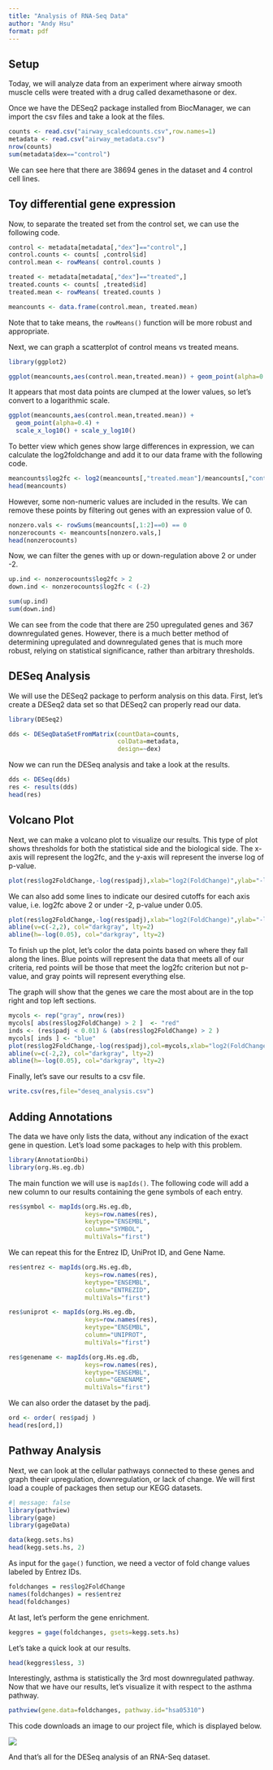 ```yaml
---
title: "Analysis of RNA-Seq Data"
author: "Andy Hsu"
format: pdf
---
```


## Setup

Today, we will analyze data from an experiment where airway smooth muscle cells were treated with a drug called dexamethasone or dex.

Once we have the DESeq2 package installed from BiocManager, we can import the csv files and take a look at the files.

```r
counts <- read.csv("airway_scaledcounts.csv",row.names=1)
metadata <- read.csv("airway_metadata.csv")
nrow(counts)
sum(metadata$dex=="control")
```

We can see here that there are 38694 genes in the dataset and 4 control cell lines.

## Toy differential gene expression

Now, to separate the treated set from the control set, we can use the following code.

```r
control <- metadata[metadata[,"dex"]=="control",]
control.counts <- counts[ ,control$id]
control.mean <- rowMeans( control.counts )

treated <- metadata[metadata[,"dex"]=="treated",]
treated.counts <- counts[ ,treated$id]
treated.mean <- rowMeans( treated.counts )

meancounts <- data.frame(control.mean, treated.mean)
```

Note that to take means, the `rowMeans()` function will be more robust and appropriate.

Next, we can graph a scatterplot of control means vs treated means.

```r
library(ggplot2)

ggplot(meancounts,aes(control.mean,treated.mean)) + geom_point(alpha=0.4)
```

It appears that most data points are clumped at the lower values, so let's convert to a logarithmic scale.

```r
ggplot(meancounts,aes(control.mean,treated.mean)) +
  geom_point(alpha=0.4) +
  scale_x_log10() + scale_y_log10()
```

To better view which genes show large differences in expression, we can calculate the log2foldchange and add it to our data frame with the following code.

```r
meancounts$log2fc <- log2(meancounts[,"treated.mean"]/meancounts[,"control.mean"])
head(meancounts)
```

However, some non-numeric values are included in the results. We can remove these points by filtering out genes with an expression value of 0.

```r
nonzero.vals <- rowSums(meancounts[,1:2]==0) == 0
nonzerocounts <- meancounts[nonzero.vals,]
head(nonzerocounts)
```

Now, we can filter the genes with up or down-regulation above 2 or under -2.

```r
up.ind <- nonzerocounts$log2fc > 2
down.ind <- nonzerocounts$log2fc < (-2)

sum(up.ind)
sum(down.ind)
```

We can see from the code that there are 250 upregulated genes and 367 downregulated genes. However, there is a much better method of determining upregulated and downregulated genes that is much more robust, relying on statistical significance, rather than arbitrary thresholds.

## DESeq Analysis

We will use the DESeq2 package to perform analysis on this data. First, let's create a DESeq2 data set so that DESeq2 can properly read our data.

```r
library(DESeq2)

dds <- DESeqDataSetFromMatrix(countData=counts, 
                              colData=metadata, 
                              design=~dex)
```

Now we can run the DESeq analysis and take a look at the results.

```r
dds <- DESeq(dds)
res <- results(dds)
head(res)
```

## Volcano Plot

Next, we can make a volcano plot to visualize our results. This type of plot shows thresholds for both the statistical side and the biological side. The x-axis will represent the log2fc, and the y-axis will represent the inverse log of p-value.

```r
plot(res$log2FoldChange,-log(res$padj),xlab="log2(FoldChange)",ylab="-log(p-value)")
```

We can also add some lines to indicate our desired cutoffs for each axis value, i.e. log2fc above 2 or under -2, p-value under 0.05.

```r
plot(res$log2FoldChange,-log(res$padj),xlab="log2(FoldChange)",ylab="-log(p-value)")
abline(v=c(-2,2), col="darkgray", lty=2)
abline(h=-log(0.05), col="darkgray", lty=2)
```

To finish up the plot, let's color the data points based on where they fall along the lines. Blue points will represent the data that meets all of our criteria, red points will be those that meet the log2fc criterion but not p-value, and gray points will represent everything else.

The graph will show that the genes we care the most about are in the top right and top left sections.

```r
mycols <- rep("gray", nrow(res))
mycols[ abs(res$log2FoldChange) > 2 ]  <- "red" 
inds <- (res$padj < 0.01) & (abs(res$log2FoldChange) > 2 )
mycols[ inds ] <- "blue"
plot(res$log2FoldChange,-log(res$padj),col=mycols,xlab="log2(FoldChange)",ylab="-log(p-value)")
abline(v=c(-2,2), col="darkgray", lty=2)
abline(h=-log(0.05), col="darkgray", lty=2)
```

Finally, let's save our results to a csv file.

```r
write.csv(res,file="deseq_analysis.csv")
```

## Adding Annotations

The data we have only lists the data, without any indication of the exact gene in question. Let's load some packages to help with this problem.

```r
library(AnnotationDbi)
library(org.Hs.eg.db)
```

The main function we will use is `mapIds()`. The following code will add a new column to our results containing the gene symbols of each entry.

```r
res$symbol <- mapIds(org.Hs.eg.db,
                     keys=row.names(res),
                     keytype="ENSEMBL",
                     column="SYMBOL",
                     multiVals="first")
```

We can repeat this for the Entrez ID, UniProt ID, and Gene Name.

```r
res$entrez <- mapIds(org.Hs.eg.db,
                     keys=row.names(res),
                     keytype="ENSEMBL",
                     column="ENTREZID",
                     multiVals="first")

res$uniprot <- mapIds(org.Hs.eg.db,
                     keys=row.names(res),
                     keytype="ENSEMBL",
                     column="UNIPROT",
                     multiVals="first")

res$genename <- mapIds(org.Hs.eg.db,
                     keys=row.names(res),
                     keytype="ENSEMBL",
                     column="GENENAME",
                     multiVals="first")
```

We can also order the dataset by the padj.

```r
ord <- order( res$padj )
head(res[ord,])
```

## Pathway Analysis

Next, we can look at the cellular pathways connected to these genes and graph theeir upregulation, downregulation, or lack of change. We will first load a couple of packages then setup our KEGG datasets.

```r
#| message: false
library(pathview)
library(gage)
library(gageData)
```

```r
data(kegg.sets.hs)
head(kegg.sets.hs, 2)
```

As input for the `gage()` function, we need a vector of fold change values labeled by Entrez IDs.

```r
foldchanges = res$log2FoldChange
names(foldchanges) = res$entrez
head(foldchanges)
```

At last, let's perform the gene enrichment.

```r
keggres = gage(foldchanges, gsets=kegg.sets.hs)
```

Let's take a quick look at our results.

```r
head(keggres$less, 3)
```

Interestingly, asthma is statistically the 3rd most downregulated pathway. Now that we have our results, let's visualize it with respect to the asthma pathway.

```r
pathview(gene.data=foldchanges, pathway.id="hsa05310")
```

This code downloads an image to our project file, which is displayed below.

![](hsa05310.pathview.png)

And that's all for the DESeq analysis of an RNA-Seq dataset.